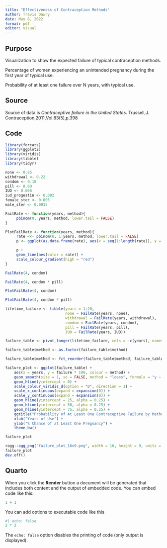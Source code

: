 ```yaml
---
title: "Effectiveness of Contraception Methods"
author: Travis Dawry
date: May 8, 2022
format: pdf
editor: visual
---
```


## Purpose

Visualization to show the expected failure of typical contraception methods.

Percentage of women experiencing an unintended pregnancy during the first year of typical use.

Probability of at least one failure over N years, with typical use.

## Source

Source of data is *Contraceptive failure in the United States*. Trussell,J. Contraception,2011,Vol.83(5),p.398

## Code

```r
library(forcats)
library(ggplot2)
library(viridis)
library(tibble)
library(tidyr)
```

```r
none <- 0.85
withdrawal <- 0.22
condom <- 0.18
pill <- 0.09
IUD <- 0.008
iud_progestin <- 0.002
female_ster <- 0.005
male_ster <- 0.0015
```

```r
FailRate <- function(years, method){
     pbinom(0, years, method, lower.tail = FALSE)
}

PlotFailRate <- function(years, method){
     rate <<- pbinom(0, 1:years, method, lower.tail = FALSE)
     p <- ggplot(as.data.frame(rate), aes(x = seq(1:length(rate)), y = rate))

     p +
     geom_line(aes(color = rate)) +
     scale_colour_gradient(high = "red")
}
```

```r
FailRate(4, condom)

FailRate(4, condom * pill)

PlotFailRate(4, condom)

PlotFailRate(4, condom * pill)
```

```r
lifetime_failure <- tibble(years = 1:20,
                           none = FailRate(years, none),
                           withdrawal = FailRate(years, withdrawal),
                           condom = FailRate(years, condom),
                           pill = FailRate(years, pill),
                           IUD = FailRate(years, IUD))

failure_table <- pivot_longer(lifetime_failure, cols = -c(years), names_to = "method", values_to = "failure")

failure_table$method <- as.factor(failure_table$method)

failure_table$method <- fct_reorder(failure_table$method, failure_table$failure, .fun = mean, .desc = TRUE)
```

```r
failure_plot <- ggplot(failure_table) +
    aes(x = years, y = failure * 100, colour = method) +
    geom_smooth(size = 1, se = FALSE, method = "loess", formula = "y ~ x") +
    geom_hline(yintercept = 0) +
    scale_colour_viridis_d(option = "D", direction = 1) +
    scale_x_continuous(expand = expansion(0)) + 
    scale_y_continuous(expand = expansion(0)) +
    geom_hline(yintercept = 25, alpha = 0.25) +
    geom_hline(yintercept = 50, alpha = 0.25) +
    geom_hline(yintercept = 75, alpha = 0.25) +
    ggtitle("Probability of At Least One Contraceptive Failure by Method", subtitle = "With Typical Use") +
    xlab("Years of Use") +
    ylab("% Chance of at Least One Pregnancy") +
    theme_bw()

failure_plot
```

```r
ragg::agg_png("failure_plot_16x9.png", width = 16, height = 9, units = "in", res = 300, scaling = 2.8)
failure_plot
dev.off()
```

## Quarto

When you click the **Render** button a document will be generated that includes both content and the output of embedded code. You can embed code like this:

```r
1 + 1
```

You can add options to executable code like this

```r
#| echo: false
2 * 2
```

The `echo: false` option disables the printing of code (only output is displayed).
